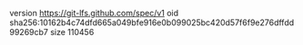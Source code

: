 version https://git-lfs.github.com/spec/v1
oid sha256:10162b4c74dfd665a049bfe916e0b099025bc420d57f6f9e276dffdd99269cb7
size 110456

